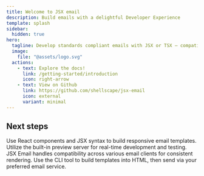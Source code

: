 ```yaml
---
title: Welcome to JSX email
description: Build emails with a delightful Developer Experience
template: splash
sidebar:
  hidden: true
hero:
  tagline: Develop standards compliant emails with JSX or TSX — compatible with the most popular email clients
  image:
    file: "@assets/logo.svg"
  actions:
    - text: Explore the docs!
      link: /getting-started/introduction
      icon: right-arrow
    - text: View on Github
      link: https://github.com/shellscape/jsx-email
      icon: external
      variant: minimal
---
```



## Next steps

<CardGrid stagger>
  <Card title="Create Email Templates" icon="pencil">
    Use React components and JSX syntax to build responsive email templates.
  </Card>
  <Card title="Preview and Test" icon="laptop">
    Utilize the built-in preview server for real-time development and testing.
  </Card>
  <Card title="Ensure Compatibility" icon="approve-check-circle">
    JSX Email handles compatibility across various email clients for consistent rendering.
  </Card>
  <Card title="Build and Send" icon="email">
    Use the CLI tool to build templates into HTML, then send via your preferred email service.
  </Card>
</CardGrid>
